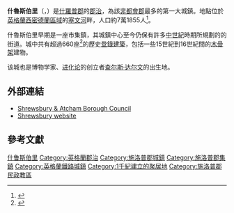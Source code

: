 {{noteTA|G1=UK Places}}
{{Infobox UK place
|中文名 = 什魯斯伯里
|official_name = Shrewsbury
|country = 英格蘭
|latitude = 52.7069
|longitude = -2.7527
|population = 71,855
|shire_district = 
|shire_county = [[什羅普郡|什羅普郡]]
|region = West Midlands
|constituency_westminster = [[什魯斯伯里和阿查姆_(英國國會選區)|什魯斯伯里和阿查姆]]
|post_town = SHREWSBURY
|postcode_district = SY1, SY2, SY3
|postcode_area = SY 
|dial_code = 01743
|os_grid_reference = SJ491124
|static_image=[[File:Old_Shrewsbruy_Market_Hall.jpg|240px]]
|static_image_caption=<small>The [[Old_Market_Hall|Old Market Hall]] in the Square.</small>
}}
'''什魯斯伯里'''（{{lang-en|Shrewsbury}}，{{lang-cy|Yr Amwythig}}）是[[什羅普郡|什羅普郡]]的[[郡治|郡治]]，為該[[英格蘭的都會與非都會郡|非都會郡]]最多的第一大城鎮。地點位於[[英格蘭|英格蘭]][[西密德蘭|西密德蘭區域]]的[[塞文河|塞文河]]畔，人口約7萬1855人<ref>{{cite web |url=http://www.world-gazetteer.com/wg.php?x=&men=gpro&lng=en&dat=32&geo=-1495&srt=pnan&col=aohdq&pt=c&va=x&geo=513773725 |title=World Gazetter.com - Shrewsbury |accessdate=2007-09-18 |archiveurl=https://web.archive.org/web/20071001043749/http://www.world-gazetteer.com/wg.php?x=&men=gpro&lng=en&dat=32&geo=-1495&srt=pnan&col=aohdq&pt=c&va=x&geo=513773725 |archivedate=2007-10-01 |deadurl=yes }}</ref>。

什魯斯伯里早期是一座市集鎮，其城鎮中心至今仍保有許多[[中世紀|中世紀]]時期所規劃的的街道。城中共有超過660座<ref>{{cite web|url=http://www.enjoyengland.com/destinations/find/heart-of-england/shropshire/shrewsbury.aspx|title=Destination Guide for Shrewsbury: Enjoy England|accessdate=2007-09-25|archive-date=2007-11-01|archive-url=https://web.archive.org/web/20071101010837/http://www.enjoyengland.com/destinations/find/heart-of-england/shropshire/shrewsbury.aspx|dead-url=no}}</ref>的歷史[[登錄建築|登錄建築]]，包括一些15世紀到16世紀間的[[木骨架|木骨架]]建物。

该城也是博物学家、[[进化论|进化论]]的创立者[[查尔斯·达尔文|查尔斯·达尔文]]的出生地。

== 外部連結 ==
* [https://web.archive.org/web/20080905060344/http://shrewsbury.gov.uk/ Shrewsbury & Atcham Borough Council]
* [http://www.visitshrewsbury.com Shrewsbury website] {{Wayback|url=http://www.visitshrewsbury.com/ |date=20140420012130 }}

== 參考文獻 ==
{{reflist}}

{{DEFAULTSORT:Shrewsbury}}
[[Category:什鲁斯伯里|]]
[[Category:英格蘭郡治|Category:英格蘭郡治]]
[[Category:施洛普郡城鎮|Category:施洛普郡城鎮]]
[[Category:施洛普郡集鎮|Category:施洛普郡集鎮]]
[[Category:英格蘭鐵路城鎮|Category:英格蘭鐵路城鎮]]
[[Category:1千紀建立的聚居地|Category:1千紀建立的聚居地]]
[[Category:施洛普郡民政教區|Category:施洛普郡民政教區]]